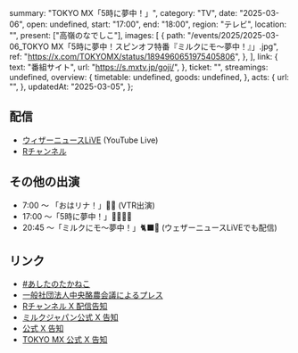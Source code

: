   summary: "TOKYO MX「5時に夢中！」",
  category: "TV",
  date: "2025-03-06",
  open: undefined,
  start: "17:00",
  end: "18:00",
  region: "テレビ",
  location: "",
  present: ["高嶺のなでしこ"],
  images: [
    {
      path: "/events/2025/2025-03-06_TOKYO MX「5時に夢中！スピンオフ特番『ミルクにモ〜夢中！』」.jpg",
      ref: "https://x.com/TOKYOMX/status/1894960651975405806",
    },
  ],
  link: {
    text: "番組サイト",
    url: "https://s.mxtv.jp/goji/",
  },
  ticket: "",
  streamings: undefined,
  overview: {
    timetable: undefined,
    goods: undefined,
  },
  acts: {
    url: "",
  },
  updatedAt: "2025-03-05",
};

## 配信

- [ウィザーニュースLiVE](https://www.youtube.com/@weathernews) (YouTube Live)
- [Rチャンネル](https://channel.rakuten.co.jp/?channel=88)

## その他の出演

- 7:00 〜 「おはリナ！」💛💜 (VTR出演)
- 17:00 〜「5時に夢中！」🩷💚🎀💙
- 20:45 〜「ミルクにモ〜夢中！」🐈‍⬛🌸 (ウェザーニュースLiVEでも配信)

## リンク

- [#あしたのたかねこ](https://x.com/takanenofficial/status/1897270886170026289)
- [一般社団法人中央酪農会議によるプレス](https://kyodonewsprwire.jp/release/202502274814)
- [Rチャンネル X 配信告知](https://x.com/rchannel_japan/status/1897235662715412894)
- [ミルクジャパン公式 X 告知](https://x.com/milk_japan2021/status/1896785834659156209)
- [公式 X 告知](https://x.com/takanenofficial/status/1895036150152417617)
- [TOKYO MX 公式 X 告知](https://x.com/TOKYOMX/status/1894960651975405806)
